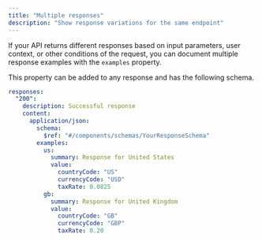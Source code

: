 ```yaml
---
title: "Multiple responses"
description: "Show response variations for the same endpoint"
---
```


If your API returns different responses based on input parameters, user context, or other conditions of the request, you can document multiple response examples with the `examples` property.

This property can be added to any response and has the following schema.

```yaml
responses:
  "200":
    description: Successful response
    content:
      application/json:
        schema:
          $ref: "#/components/schemas/YourResponseSchema"
        examples:
          us:
            summary: Response for United States
            value:
              countryCode: "US"
              currencyCode: "USD"
              taxRate: 0.0825
          gb:
            summary: Response for United Kingdom
            value:
              countryCode: "GB"
              currencyCode: "GBP"
              taxRate: 0.20
```
